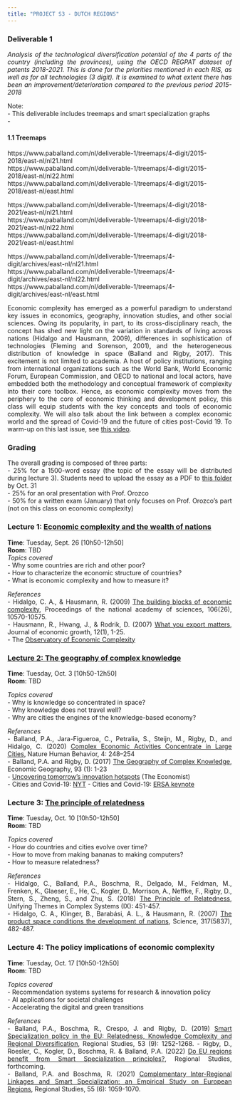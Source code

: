 ```yaml
---
title: "PROJECT S3 - DUTCH REGIONS"
---
```


<style>
body {
text-align: justify}
</style>

### Deliverable 1   
*Analysis of the technological diversification potential of the 4 parts of the country (including the provinces), using the OECD REGPAT dataset of patents 2018-2021. This is done for the priorities mentioned in each RIS, as well as for all technologies (3 digit). It is examined to what extent there has been an improvement/deterioration compared to the previous period 2015-2018*

Note:  
- This deliverable includes treemaps and smart specialization graphs  
- 

#### 1.1 Treemaps 
https://www.paballand.com/nl/deliverable-1/treemaps/4-digit/2015-2018/east-nl/nl21.html   
https://www.paballand.com/nl/deliverable-1/treemaps/4-digit/2015-2018/east-nl/nl22.html    
https://www.paballand.com/nl/deliverable-1/treemaps/4-digit/2015-2018/east-nl/east.html    

https://www.paballand.com/nl/deliverable-1/treemaps/4-digit/2018-2021/east-nl/nl21.html   
https://www.paballand.com/nl/deliverable-1/treemaps/4-digit/2018-2021/east-nl/nl22.html    
https://www.paballand.com/nl/deliverable-1/treemaps/4-digit/2018-2021/east-nl/east.html    

https://www.paballand.com/nl/deliverable-1/treemaps/4-digit/archives/east-nl/nl21.html   
https://www.paballand.com/nl/deliverable-1/treemaps/4-digit/archives/east-nl/nl22.html    
https://www.paballand.com/nl/deliverable-1/treemaps/4-digit/archives/east-nl/east.html    



Economic complexity has emerged as a powerful paradigm to understand key issues in economics, geography, innovation studies, and other social sciences. Owing its popularity, in part, to its cross-disciplinary reach, the concept has shed new light on the variation in standards of living across nations (Hidalgo and Hausmann, 2009), differences in sophistication of technologies (Fleming and Sorenson, 2001), and the heterogeneous distribution of knowledge in space (Balland and Rigby, 2017). This excitement is not limited to academia. A host of policy institutions, ranging from international organizations such as the World Bank, World Economic Forum, European Commission, and OECD to national and local actors, have embedded both the methodology and conceptual framework of complexity into their core toolbox. Hence, as economic complexity moves from the periphery to the core of economic thinking and development policy, this class will equip students with the key concepts and tools of economic complexity. We will also talk about the link between a complex economic world and the spread of Covid-19 and the future of cities post-Covid 19. To warm-up on this last issue, see [this video](https://www.youtube.com/watch?v=C0YMLBT16n4).     

### Grading       
The overall grading is composed of three parts:   
- 25% for a 1500-word essay (the topic of the essay will be distributed during lecture 3). Students need to upload the essay as a PDF to [this folder](https://www.dropbox.com/request/RLfPvngrHvicjv2bdfOp) by Oct. 31       
- 25% for an oral presentation with Prof. Orozco    
- 50% for a written exam (January) that only focuses on Prof. Orozco's part (not on this class on economic complexity)     

### Lecture 1: [Economic complexity and the wealth of nations](https://www.paballand.com/teaching/econx/lecture-1.pdf)    
**Time**: Tuesday, Sept. 26 [10h50-12h50]  
**Room**: TBD        
*Topics covered*  
- Why some countries are rich and other poor?  
- How to characterize the economic structure of countries?  
- What is economic complexity and how to measure it?  

*References*   
- Hidalgo, C. A., & Hausmann, R. (2009) [The building blocks of economic complexity](https://www.pnas.org/content/106/26/10570), Proceedings of the national academy of sciences, 106(26), 10570-10575.     
- Hausmann, R., Hwang, J., & Rodrik, D. (2007) [What you export matters](https://drodrik.scholar.harvard.edu/files/dani-rodrik/files/what-you-export-matters.pdf), Journal of economic growth, 12(1), 1-25.    
- The [Observatory of Economic Complexity](atlas.media.mit.edu)    

### [Lecture 2:  The geography of complex knowledge](https://www.paballand.com/teaching/econx/lecture-2.pdf)   
**Time**: Tuesday, Oct. 3 [10h50-12h50]  
**Room**: TBD                 

*Topics covered*  
- Why is knowledge so concentrated in space?  
- Why knowledge does not travel well?   
- Why are cities the engines of the knowledge-based economy?  

*References*  
- Balland, P.A., Jara-Figueroa, C., Petralia, S., Steijn, M., Rigby, D., and Hidalgo, C. (2020) [Complex Economic Activities Concentrate in Large Cities](https://www.nature.com/articles/s41562-019-0803-3), Nature Human Behavior, 4: 248–254     
- Balland, P.A. and Rigby, D. (2017) [The Geography of Complex Knowledge](https://media.wix.com/ugd/c5611b_4594fd3eb340409c9c57cceedd629928.pdf), Economic Geography, 93 (1): 1-23   
- [Uncovering tomorrow’s innovation hotspots](https://innovationmatters.economist.com/pdf/tomorrowsinnovationhotspots.pdf) (The Economist)  
- Cities and Covid-19: [NYT](https://www.nytimes.com/2020/07/21/business/cities-have-survived-pandemics-before-what-about-this-one.html) 
- Cities and Covid-19: [ERSA keynote](https://www.youtube.com/watch?v=C0YMLBT16n4)   

### Lecture 3:  [The principle of relatedness](https://www.paballand.com/teaching/econx/lecture-3.pdf)         
**Time**: Tuesday, Oct. 10 [10h50-12h50]  
**Room**: TBD               

*Topics covered*   
- How do countries and cities evolve over time?  
- How to move from making bananas to making computers?   
- How to measure relatedness?     

*References*  
- Hidalgo, C., Balland, P.A., Boschma, R., Delgado, M., Feldman, M., Frenken, K., Glaeser, E., He, C., Kogler, D., Morrison, A., Neffke, F., Rigby, D., Stern, S., Zheng, S., and Zhu, S. (2018) [The Principle of Relatedness](https://link.springer.com/chapter/10.1007/978-3-319-96661-8_46), Unifying Themes in Complex Systems (IX): 451-457.   
- Hidalgo, C. A., Klinger, B., Barabási, A. L., & Hausmann, R. (2007) [The product space conditions the development of nations](https://arxiv.org/ftp/arxiv/papers/0708/0708.2090.pdf), Science, 317(5837), 482-487.    

### Lecture 4: The policy implications of economic complexity       

**Time**: Tuesday, Oct. 17 [10h50-12h50]  
**Room**: TBD           

*Topics covered*   
- Recommendation systems systems for research & innovation policy    
- AI applications for societal challenges    
- Accelerating the digital and green transitions      

*References*   
- Balland, P.A., Boschma, R., Crespo, J. and Rigby, D. (2019) [Smart Specialization policy in the EU: Relatedness, Knowledge Complexity and Regional Diversification](https://doi.org/10.1080/00343404.2018.1437900), Regional Studies, 53 (9): 1252-1268. - Rigby, D., Roesler, C., Kogler, D., Boschma, R. & Balland, P.A. (2022) [Do EU regions benefit from Smart Specialization principles?](https://doi.org/10.1080/00343404.2022.2032628), Regional Studies, forthcoming.   
- Balland, P.A. and Boschma, R. (2021) [Complementary Inter-Regional Linkages and Smart Specialization: an Empirical Study on European Regions](https://www.tandfonline.com/doi/full/10.1080/00343404.2020.1861240), Regional Studies, 55 (6): 1059-1070.  




